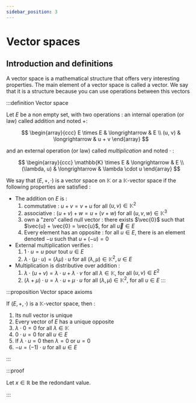 ```yaml
---
sidebar_position: 3
---
```


# Vector spaces

## Introduction and definitions

A vector space is a mathematical structure that offers very interesting properties. The main element of a vector space is called a vector. We say that it is a structure because you can use operations between this vectors

:::definition Vector space

Let $E$ be a non empty set, with two operations : an internal operation (or law) called addition and noted $+$:

$$
\begin{array}{ccc}
  E \times E & \longrightarrow & E \\
  (u, v) & \longrightarrow & u + v
\end{array}
$$

and an external operation (or law) called *multiplication* and noted $\cdot$ :

$$
\begin{array}{ccc}
  \mathbb{K} \times E & \longrightarrow & E \\
  (\lambda, u) & \longrightarrow & \lambda \cdot u
\end{array}
$$

We say that $(E, +, \cdot)$ is a vector space on $\mathbb{K}$ or a $\mathbb{K}$-vector space if the following properties are satisfied :

- The addition on $E$ is :
    1. commutative : $u + v = v + u$ for all $(u, v) \in \mathbb{K}^2$
    2. associative : $(u + v) + w = u + (v + w)$ for all $(u, v, w) \in \mathbb{K}^3$
    3. own a "zero" called null vector : there exists $\vec{0}$ such that $\vec{u} + \vec{0} = \vec{u}$, for all $\vec{u} \in E$
    4. Every element has an opposite : for all $u \in E$, there is an element denoted $-u$ such that $u + (-u) = 0$
- External multiplication verifies :
    1. $1 \cdot u = u$ pour tout $u \in E$
    2. $\lambda \cdot (\mu \cdot u) = (\lambda\mu) \cdot u$ for all $(\lambda, \mu) \in \mathbb{K}^2, u \in E$
- Multiplication is distributive over addition :
    1. $\lambda \cdot (u + v) = \lambda \cdot u + \lambda \cdot v$ for all $\lambda \in \mathbb{K}$, for all $(u, v) \in E^2$
    2. $(\lambda + \mu) \cdot u = \lambda \cdot u + \mu \cdot u$ for all $(\lambda, \mu) \in \mathbb{K}^2$, for all $u \in E$
:::

:::proposition Vector space axioms

If $(E, +, \cdot)$ is a $\mathbb{K}$-vector space, then :
1. Its null vector is unique
2. Every vector of $E$ has a unique opposite
3. $\lambda \cdot 0 = 0$ for all $\lambda \in \mathbb{K}$
4. $0 \cdot u = 0$ for all $u \in E$
5. If $\lambda \cdot u = 0$ then $\lambda = 0$ or $u = 0$
6. $-u = (-1) \cdot u$ for all $u \in E$

:::

:::proof

Let $x \in \mathbb{R}$ be the redondant value.

:::
